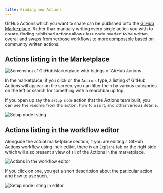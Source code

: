 ```yaml
---
title: Finding new Actions
---
```


GitHub Actions which you want to share can be published onto the [GitHub Marketplace](https://github.com/marketplace). Rather than manually writing every single action you wish to create, finding published actions allows less code needed to be written overall and swaps from verbose workflows to more composable based on community written actions.

## Actions listing in the Marketplace

![Screenshot of GitHub Marketplace with listings of GitHub Actions](./images/github-marketplace-listings.png)

In the marketplace, if you click on the `Actions` type, a listing of GitHub Actions will appear on the screen. you can filter them by various categories on the left or search for something with a searchbar up top.

If you open up say the `setup node` action that the Actions team built, you can see the readme from the action, how to use it, and other various details.

![Setup node listing](./images/setup-node-listing.png)

## Actions listing in the workflow editor

Alongside the actual marketplace section, if you are editing a GitHub Actions workflow using their editor, there is an `Explore` tab on the right side which will also present a view of all of the Actions in the marketplace.

![Actions in the workflow editor](./images/actions-listing-in-editor.png)

If you click on one, you get a short description about the particular action and how to use such.

![Setup node listing in editor](./images/setup-node-in-editor.png)
